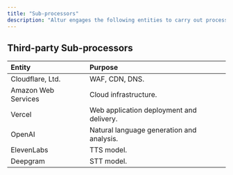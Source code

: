 ```yaml
---
title: "Sub-processors"
description: "Altur engages the following entities to carry out processing activities for Customer Data."
---
```


## Third-party Sub-processors

| Entity               | Purpose                                           |
| :------------------- | :------------------------------------------------ |
| Cloudflare, Ltd.     | WAF, CDN, DNS.                                    |
| Amazon Web Services  | Cloud infrastructure.                             |
| Vercel               | Web application deployment and delivery.          |
| OpenAI               | Natural language generation and analysis.         |
| ElevenLabs           | TTS model.                                        |
| Deepgram             | STT model.                                        |

